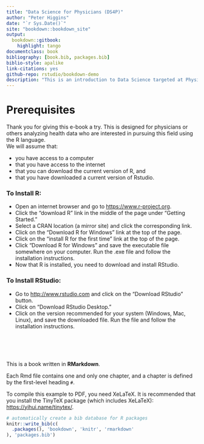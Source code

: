 ```yaml
--- 
title: "Data Science for Physicians (DS4P)"
author: "Peter Higgins"
date: "`r Sys.Date()`"
site: "bookdown::bookdown_site"
output: 
  bookdown::gitbook: 
    highlight: tango
documentclass: book
bibliography: [book.bib, packages.bib]
biblio-style: apalike
link-citations: yes
github-repo: rstudio/bookdown-demo
description: "This is an introduction to Data Science targeted at Physicians. The output format for this example is bookdown::gitbook."
---
```


# Prerequisites

Thank you for giving this e-book a try. This is designed for physicians or others analyzing health data who are interested in pursuing this field using the R language.
<br>
We will assume that:

- you have access to a computer
- that you have access to the internet
- that you can download the current version of R, and 
- that you have downloaded a current version of Rstudio.
<br>

### To Install R:

- Open an internet browser and go to <https://www.r-project.org>.
- Click the "download R" link in the middle of the page under "Getting Started."
- Select a CRAN location (a mirror site) and click the corresponding link.  
- Click on the "Download R for Windows" link at the top of the page.  
- Click on the "install R for the first time" link at the top of the page.
- Click "Download R for Windows" and save the executable file somewhere on your computer.  Run the .exe file and follow the installation instructions.  
- Now that R is installed, you need to download and install RStudio. <br>

### To Install RStudio:

- Go to <http://www.rstudio.com> and click on the "Download RStudio" button.
- Click on "Download RStudio Desktop."
- Click on the version recommended for your system (Windows, Mac, Linux), and save the downloaded file.  Run the file and follow the installation instructions.     
<br>
<br>
<br>
<br>

This is a book written in **RMarkdown**. 

Each Rmd file contains one and only one chapter, and a chapter is defined by the first-level heading `#`.

To compile this example to PDF, you need XeLaTeX. It is recommended that you install the TinyTeX package (which includes XeLaTeX): <https://yihui.name/tinytex/>.

```r
# automatically create a bib database for R packages
knitr::write_bib(c(
  .packages(), 'bookdown', 'knitr', 'rmarkdown'
), 'packages.bib')
```
